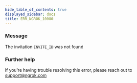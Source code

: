 ```yaml
---
hide_table_of_contents: true
displayed_sidebar: docs
title: ERR_NGROK_10080
---
```




### Message

The invitation `INVITE_ID` was not found

<ErrorDetails error="err_ngrok_10080" />

### Further help

If you're having trouble resolving this error, please reach out to [support@ngrok.com](mailto:support@ngrok.com?subject=Help%20with%20ERR_NGROK_10080)
